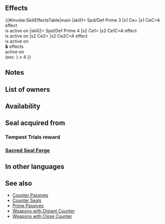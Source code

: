 {{Passive
|name=Spd/Def Prime
|type=A
|exclusive=0
|canUseWeapon={{WeaponList|Physical}}
|canUseMove={{MoveList|All}}
|properties=random_owner
|1name=Spd/Def Prime 1
|alt1name=Spd Def Prime 1
|1tagid=SID_速さ守備の備え1
|1effect=If【Bonus】is active on unit, grants Spd/Def+X to unit during combat (X = number of【Bonus】effects active on unit, excluding stat bonuses, × 2, + 1; max 3).<br><br>【Bonus】<br>All effects that last "for 1 turn" or "that turn only." Includes bonuses granted by a skill like Rally or Hone and positive status effects (extra movement or effects like Dominance).
|1cost=60
|1required=-
|1promotionTier=1
|1promotionRarity=4
|2name=Spd/Def Prime 2
|alt2name=Spd Def Prime 2
|2tagid=SID_速さ守備の備え2
|2effect=If【Bonus】is active on unit, grants Spd/Def+X to unit during combat (X = number of【Bonus】effects active on unit, excluding stat bonuses, × 2, + 1; max 5).<br><br>【Bonus】<br>All effects that last "for 1 turn" or "that turn only." Includes bonuses granted by a skill like Rally or Hone and positive status effects (extra movement or effects like Dominance).
|2cost=120
|2promotionTier=1
|2promotionRarity=5
|3name=Spd/Def Prime 3
|alt3name=Spd Def Prime 3
|3tagid=SID_速さ守備の備え3
|3effect=If【Bonus】is active on unit, grants Spd/Def+X to unit during combat (X = number of【Bonus】effects active on unit, excluding stat bonuses, × 2, + 3; max 7).<br><br>【Bonus】<br>All effects that last "for 1 turn" or "that turn only." Includes bonuses granted by a skill like Rally or Hone and positive status effects (extra movement or effects like Dominance).
|3cost=240
|3next=-
|4name=Spd/Def Prime 4
|alt4name=Spd Def Prime 4
|4tagid=SID_速さ守備の備え4
|4effect=If【Bonus】is active on unit, grants Spd/Def+X to unit during combat (X = number of【Bonus】effects active on unit, excluding stat bonuses, × 2, + 3; max 9), and also, if number of【Bonus】effects active on unit (excluding stat bonuses) ≥ 4, unit can counterattack regardless of foe's range during combat.<br><br>【Bonus】<br>All effects that last "for 1 turn" or "that turn only." Includes bonuses granted by a skill like Rally or Hone and positive status effects (extra movement or effects like Dominance).
|4cost=300
}}
==Effects==
{{#invoke:SkillEffectsTable|main
|skill1={{Si|Spd/Def Prime 3}} Spd/Def Prime 3
|s1 Ce={{SkillEffectText|Temporary buffs|Spd/Def|{{Kp|Bonus}} effects<br>active on {{Tgt|Unit}} x 2, +3<br>(excluding {{SEt|Bonuses}})|max=7}}
|s1 CeC=A {{Kp|Bonus}} effect<br>is active on {{Tgt|Unit}}
|skill2={{Si|Spd/Def Prime 4}} Spd/Def Prime 4
|s2 Ce1={{SkillEffectText|Temporary buffs|Spd/Def|{{Kp|Bonus}} effects<br>active on {{Tgt|Unit}} x 2, +3<br>(excluding {{SEt|Bonuses}})|max=9}}
|s2 Ce1C=A {{Kp|Bonus}} effect<br>is active on {{Tgt|Unit}}
|s2 Ce2={{SkillEffectText|Counter}}
|s2 Ce2C=A {{Kp|Bonus}} effect<br>is active on {{Tgt|Unit}}<br>'''&''' {{Kp|Bonus}} effects<br>active on {{Tgt|Unit}}<br>(exc. {{SEt|Bonuses}}) ≥ 4
}}
==Notes==
{{Temporary buffs}}
{{EffectfromBonus|temporary buffs and counterattack effects|nonStat=1}}
==List of owners==
{{Skill Hero List}}
==Availability==
{{PassiveFocusList}}
{{PassiveDistributionList}}
{{PassiveCombatManualList}}
==Seal acquired from==
===Tempest Trials reward===
{{Tempest Trials seal reward}}
===[[Sacred Seal Forge]]===
{{SealCosts
|seals=Spd/Def Prime 1;Spd/Def Prime 2;Spd/Def Prime 3
|badgeColor=Verdant
|costs1=-<!--20;100;20-->
|costs2=60;200;50
|costs3=400;1000;100
}}
==In other languages==
{{OtherLanguages
|english=Spd/Def Prime
|japanese=速さ守備の備え
|german=G/V Auftakt
|spanishEU=Vel/Def Apresto
|spanishLA=Apresto V/D
|french=Prélude Vit/Déf
|italian=Zelo Vel/Dif
|chineseTW=速度防守的準備
|portuguese=Zelo Vel./Def.
}}
==See also== 
{{See also skills|cond=(Description LIKE '%number of%Bonus%effects active on%' OR (Description LIKE '%counterattack regardless of%range%' AND SCategory!='Weapon')) AND ((Exclusive='1' AND Name NOT LIKE '%+') OR SCategory='captain')}}
* [[Counter Passives]]
* [[Counter Seals]]
* [[Prime Passives]]
* [[Weapons with Distant Counter]]
* [[Weapons with Close Counter]]
{{Passives Navbox|A}}
{{Seals Navbox}}
